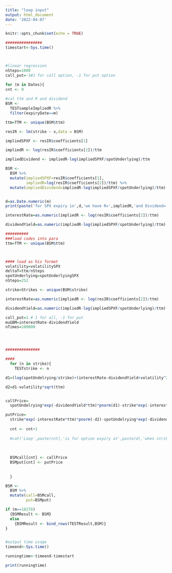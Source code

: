 ```yaml
---
title: "loop input"
output: html_document
date: '2022-04-07'
---
```


```r
knitr::opts_chunk$set(echo = TRUE)
```

```r
################
timestart<-Sys.time()



#linear regression
nSteps=1000
call_put=-1#1 for call option, -1 for put option

for (m in Dates){
cnt <- 0
  
#cal ttm and R and dividend
BSM <- 
  TESTsampleImpliedR %>% 
  filter(expiryDate==m)

ttm=TTM <- unique(BSM$ttm)

resIR <- lm(strike ~ x,data = BSM)

impliedSPXF <- resIR$coefficients[1]

impliedR <- log(resIR$coefficients[2])/ttm

impliedDividend <- impliedR-log(impliedSPXF/spotUnderlying)/ttm

BSM <- 
  BSM %>% 
  mutate(impliedSPXF=resIR$coefficients[1],
         impliedR=log(resIR$coefficients[2])/ttm) %>% 
  mutate(impliedDividend=impliedR-log(impliedSPXF/spotUnderlying)/ttm) 


d=as.Date.numeric(m)
print(paste('for SPX expiry in',d,'we have R=',impliedR,'and Dividend=  ',impliedDividend))

interestRate=as.numeric(impliedR <- log(resIR$coefficients[2])/ttm) 

dividendYield=as.numeric(impliedR-log(impliedSPXF/spotUnderlying)/ttm)

##########
###load codes into para
ttm=TTM <- unique(BSM$ttm)



#### load as his format
volatility=volatilitySPX 
deltaT=ttm/nSteps
spotUnderlying=spotUnderlyingSPX
nSteps=252

strike=Strikes <- unique(BSM$strike)

interestRate=as.numeric(impliedR <- log(resIR$coefficients[2])/ttm) 

dividendYield=as.numeric(impliedR-log(impliedSPXF/spotUnderlying)/ttm)

call_put=1 # 1 for all, -1 for put
muGBM=interestRate-dividendYield
nTimes=100000




###############

####
  for (n in strike){
    TESTstrike <- n

d1=(log(spotUndelrying/strike)+(interestRate-dividendYield+volatility^2/2))*ttm/(volatility*sqrt(ttm))

d2=d1-volatility*sqrt(ttm)


callPrice=
  spotUndelrying*exp(-dividendYield*ttm)*pnorm(d1)-strike*exp(-interestRate*ttm)*pnorm(d2)

putPrice=
  strike*exp(-interestRate*ttm)*pnorm(-d2)-spotUndelrying*exp(-dividendYield*ttm)*pnorm(-d1)
  
  cnt <- cnt+1
  
  #cat('Loop',paste(cnt),'is for option expiry at',paste(d),'when strike is',n,"Option price is: ",optionTemp,'\n')
  
  
  
  BSMcall[cnt] <- callPrice
  BSMput[cnt] <- putPrice
  
  
  }

BSM <- 
  BSM %>% 
  mutate(call=BSMcall,
         put=BSMput)

if (m==18278)
  {BSMResult <- BSM}
  else
    {BSMResult <- bind_rows(TESTResult,BSM)}
}


#output time usage
timeend<-Sys.time()

runningtime<-timeend-timestart

print(runningtime)

```
